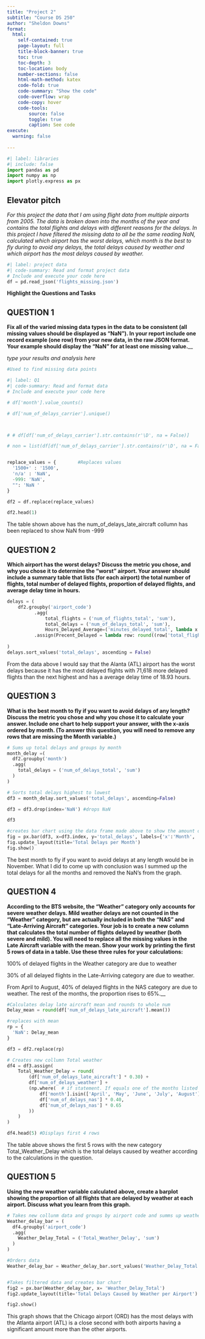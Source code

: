 ```yaml
---
title: "Project 2"
subtitle: "Course DS 250"
author: "Sheldon Downs"
format:
  html:
    self-contained: true
    page-layout: full
    title-block-banner: true
    toc: true
    toc-depth: 3
    toc-location: body
    number-sections: false
    html-math-method: katex
    code-fold: true
    code-summary: "Show the code"
    code-overflow: wrap
    code-copy: hover
    code-tools:
        source: false
        toggle: true
        caption: See code
execute: 
  warning: false
    
---
```


```python
#| label: libraries
#| include: false
import pandas as pd
import numpy as np
import plotly.express as px
```


## Elevator pitch

_For this project the data that I am using flight data from multiple airports from 2005. The data is broken down into the months of the year and contains the total flights and delays with different reasons for the delays. In this project I have filtered the missing data to all be the same reading NaN, calculated which airport has the worst delays, which month is the best to fly during to avoid any delays, the total delays caused by weather and which airport has the most delays caused by weather._




```python
#| label: project data
#| code-summary: Read and format project data
# Include and execute your code here
df = pd.read_json('flights_missing.json')
```

__Highlight the Questions and Tasks__

## QUESTION 1

__Fix all of the varied missing data types in the data to be consistent (all missing values should be displayed as “NaN”). In your report include one record example (one row) from your new data, in the raw JSON format. Your example should display the “NaN” for at least one missing value.____

_type your results and analysis here_

```python
#Used to find missing data points 

#| label: Q1
#| code-summary: Read and format data
# Include and execute your code here

# df['month'].value_counts()

# df['num_of_delays_carrier'].unique()



# # df[df['num_of_delays_carrier'].str.contains(r'\D', na = False)]

# non = list(df[df['num_of_delays_carrier'].str.contains(r'\D', na = False)]['num_of_delays_carrier'].unique())



```

```python
replace_values = {        #Replaces values 
  '1500+' : '1500',
  'n/a' : 'NaN',
  -999: 'NaN',
  "": 'NaN '
}

df2 = df.replace(replace_values)

df2.head(1)
```

The table shown above has the num_of_delays_late_aircraft collumn has been replaced to show NaN from -999

## QUESTION 2

__Which airport has the worst delays? Discuss the metric you chose, and why you chose it to determine the “worst” airport. Your answer should include a summary table that lists (for each airport) the total number of flights, total number of delayed flights, proportion of delayed flights, and average delay time in hours.__

```python

delays = (
    df2.groupby('airport_code')
          .agg(
              total_flights = ('num_of_flights_total', 'sum'), 
              total_delays = ('num_of_delays_total', 'sum'),
              Hours_Delayed_Average=('minutes_delayed_total', lambda x: round(x.mean()/(12)/(30)/(60), 2)))
          .assign(Precent_Delayed = lambda row: round((row['total_flights'] - row['total_delays']) / row['total_flights'] * 100, 1).astype(int).astype(str) + '%')
          
)
delays.sort_values('total_delays', ascending = False)

```

From the data above I would say that the Alanta (ATL) airport has the worst delays because it has the most delayed flights with 71,618 more delayed flights than the next highest and has a average delay time of 18.93 hours.

## QUESTION 3

__What is the best month to fly if you want to avoid delays of any length? Discuss the metric you chose and why you chose it to calculate your answer. Include one chart to help support your answer, with the x-axis ordered by month. (To answer this question, you will need to remove any rows that are missing the Month variable.)__

```python

# Sums up total delays and groups by month
month_delay =(
  df2.groupby('month')
  .agg(
    total_delays = ('num_of_delays_total', 'sum')
  )
)

# Sorts total delays highest to lowest
df3 = month_delay.sort_values('total_delays', ascending=False) 

df3 = df3.drop(index='NaN') #drops NaN

df3
```


```python
#creates bar chart using the data frame made above to show the amount of flights delayed for each month
fig = px.bar(df3, x=df3.index, y='total_delays', labels={'x':'Month', 'total_delays': 'Total Delays'})
fig.update_layout(title='Total Delays per Month')
fig.show()


```

The best month to fly if you want to avoid delays at any length would be in November. What I did to come up with conclusion was I summed up the total delays for all the months and removed the NaN's from the graph.

## QUESTION 4

__According to the BTS website, the “Weather” category only accounts for severe weather delays. Mild weather delays are not counted in the “Weather” category, but are actually included in both the “NAS” and “Late-Arriving Aircraft” categories. Your job is to create a new column that calculates the total number of flights delayed by weather (both severe and mild). You will need to replace all the missing values in the Late Aircraft variable with the mean. Show your work by printing the first 5 rows of data in a table. Use these three rules for your calculations:__

100% of delayed flights in the Weather category are due to weather

30% of all delayed flights in the Late-Arriving category are due to weather.

From April to August, 40% of delayed flights in the NAS category are due to weather. The rest of the months, the proportion rises to 65%.__

```python
#Calculates delay late aircraft mean and rounds to whole num
Delay_mean = round(df['num_of_delays_late_aircraft'].mean())

#replaces with mean
rp = {
  'NaN': Delay_mean
}

df3 = df2.replace(rp)

```


```python

# Creates new collumn Total weather
df4 = df3.assign(
    Total_Weather_Delay = round(
        (df['num_of_delays_late_aircraft'] * 0.30) + 
        df['num_of_delays_weather'] + 
        (np.where(  # if statement. If equals one of the months listed takes 40% if not takes 65% and adds to other values
            df['month'].isin(['April', 'May', 'June', 'July', 'August']), 
            df['num_of_delays_nas'] * 0.40,
            df['num_of_delays_nas'] * 0.65
        ))
    )
)

df4.head(5) #Displays first 4 rows

```

The table above shows the first 5 rows with the new category Total_Weather_Delay which is the total delays caused by weather according to the calculations in the question.


## QUESTION 5

__Using the new weather variable calculated above, create a barplot showing the proportion of all flights that are delayed by weather at each airport. Discuss what you learn from this graph.__

```python
# Takes new collunm data and groups by airport code and summs up weather delay total column 
Weather_delay_bar = (
  df4.groupby('airport_code')
  .agg(
    Weather_Delay_Total = ('Total_Weather_Delay', 'sum')
  )
)

#Orders data 
Weather_delay_bar = Weather_delay_bar.sort_values('Weather_Delay_Total', ascending= False)


#Takes filtered data and creates bar chart
fig2 = px.bar(Weather_delay_bar, x= 'Weather_Delay_Total')
fig2.update_layout(title='Total Delays Caused by Weather per Airport')

fig2.show()
```

This graph shows that the Chicago airport (ORD) has the most delays with the Atlanta airport (ATL) is a close second with both airports having a significant amount more than the other airports.



